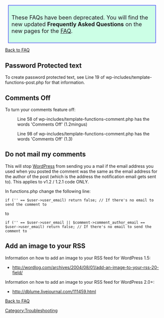 <div style="border:1px solid blue; background: #CCFFE6; padding:10px; margin:10px; font-size:130%">
These FAQs have been deprecated. You will find the new updated '''Frequently Asked Questions''' on the new pages for the [[FAQ]].
</div>

[[FAQ|Back to FAQ]]

== Password Protected text ==

To create password protected text, see Line 19 of wp-includes/template-functions-post.php for that information.

== Comments Off ==

To turn your comments feature off:

: Line 58 of wp-includes/template-functions-comment.php has the words 'Comments Off' (1.2mingus)

: Line 98 of wp-includes/template-functions-comment.php has the words 'Comments Off' (1.3)

== Do not mail my comments ==

This will stop [[WordPress]] from sending you a mail if the email address you used when you posted the comment was the same as the email address for the author of the post (which is the address the notification email gets sent to). This applies to v1.2 / 1.2.1 code ONLY.

In functions.php change the following line:
<pre>
if ('' == $user->user_email) return false; // If there's no email to send the comment to
</pre>
to
<pre>
if ('' == $user->user_email || $comment->comment_author_email == $user->user_email) return false; // If there's no email to send the comment to
</pre>

== Add an image to your RSS ==

Information on how to add an image to your RSS feed for WordPress 1.5:

* http://wordlog.com/archives/2004/08/01/add-an-image-to-your-rss-20-field/

Information on how to add an image to your RSS feed for WordPress 2.0+:

* http://dblume.livejournal.com/111459.html

[[FAQ|Back to FAQ]]

[[Category:Troubleshooting]]